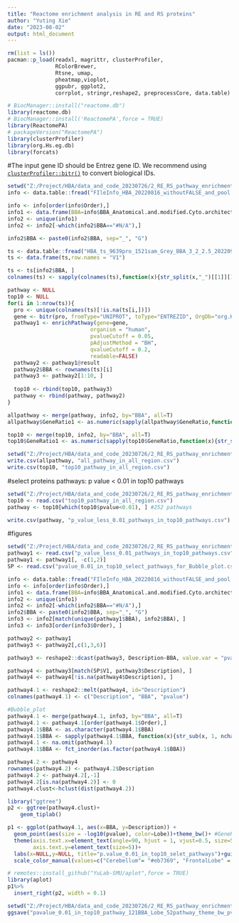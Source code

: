 ---
title: "Reactome enrichment analysis in RE and RS proteins"
author: "Yuting Xie"
date: "2023-08-02"
output: html_document
---

```{r}
rm(list = ls())
pacman::p_load(readxl, magrittr, clusterProfiler,
               RColorBrewer,
               Rtsne, umap,
               pheatmap,vioplot,
               ggpubr, ggplot2,
               corrplot, stringr,reshape2, preprocessCore, data.table)

# BiocManager::install("reactome.db")
library(reactome.db)
# BiocManager::install('ReactomePA',force = TRUE)
library(ReactomePA)
# packageVersion("ReactomePA")
library(clusterProfiler)
library(org.Hs.eg.db)
library(forcats)
```

#The input gene ID should be Entrez gene ID. We recommend using [`clusterProfiler::bitr()`](#bitr) to convert biological IDs. 
```{r}
setwd("Z:/Project/HBA/data_and_code_20230726/2_RE_RS_pathway_enrichment/Proteins")
info <- data.table::fread("FIleInfo_HBA_20220816_withoutFALSE_and_pool.csv",data.table = F)

info <- info[order(info$Order),]
info1 <- data.frame(BBA=info$BBA_Anatomical.and.modified.Cyto.architectonic.descriptions, Lobe=info$Lobe, Gyrus=info$Gyrus)
info2 <- unique(info1)
info2 <- info2[-which(info2$BBA=="#N/A"),]

info2$BBA <- paste0(info2$BBA, sep="_", "G")

ts <- data.table::fread("HBA_ts_9639pro_1521sam_Grey_BBA_3_2_2.5_20220921.csv",data.table = F)
ts <- data.frame(ts,row.names = "V1")

ts <- ts[info2$BBA, ]
colnames(ts) <- sapply(colnames(ts),function(x){str_split(x,"_")[[1]][1]}) 

pathway <- NULL
top10 <- NULL
for(i in 1:nrow(ts)){
  pro <- unique(colnames(ts)[!is.na(ts[i,])])
  gene <- bitr(pro, fromType="UNIPROT", toType="ENTREZID", OrgDb="org.Hs.eg.db")[,2]
  pathway1 <- enrichPathway(gene=gene, 
                          organism = "human",
                          pvalueCutoff = 0.05, 
                          pAdjustMethod = "BH",
                          qvalueCutoff = 0.2,
                          readable=FALSE)
  pathway2 <- pathway1@result
  pathway2$BBA <- rownames(ts)[i]
  pathway3 <- pathway2[1:10, ]
  
  top10 <- rbind(top10, pathway3)
  pathway <- rbind(pathway, pathway2)
}

allpathway <- merge(pathway, info2, by="BBA", all=T)
allpathway$GeneRatio1 <- as.numeric(sapply(allpathway$GeneRatio,function(x){str_split(x,"/")[[1]][1]}))/as.numeric(sapply(allpathway$GeneRatio,function(x){str_split(x,"/")[[1]][2]}))

top10 <- merge(top10, info2, by="BBA", all=T)
top10$GeneRatio1 <- as.numeric(sapply(top10$GeneRatio,function(x){str_split(x,"/")[[1]][1]}))/as.numeric(sapply(top10$GeneRatio,function(x){str_split(x,"/")[[1]][2]}))

setwd("Z:/Project/HBA/data_and_code_20230726/2_RE_RS_pathway_enrichment/Proteins")
write.csv(allpathway, "all_pathway_in_all_region.csv")
write.csv(top10, "top10_pathway_in_all_region.csv")
```

#select proteins pathways: p value < 0.01 in top10 pathways
```{r}
setwd("Z:/Project/HBA/data_and_code_20230726/2_RE_RS_pathway_enrichment/Proteins")
top10 <- read.csv("top10_pathway_in_all_region.csv")
pathway <- top10[which(top10$pvalue<0.01), ] #252 pathways

write.csv(pathway, "p_value_less_0.01_pathways_in_top10_pathways.csv")
```

#figures
```{r}
setwd("Z:/Project/HBA/data_and_code_20230726/2_RE_RS_pathway_enrichment/Proteins")
pathway1 <- read.csv("p_value_less_0.01_pathways_in_top10_pathways.csv")
pathway1 <- pathway1[, -c(1,2)]
SP <- read.csv("pvalue_0.01_in_top10_select_pathways_for_Bubble_plot.csv", header = FALSE)

info <- data.table::fread("FIleInfo_HBA_20220816_withoutFALSE_and_pool.csv",data.table = F)
info <- info[order(info$Order),]
info1 <- data.frame(BBA=info$BBA_Anatomical.and.modified.Cyto.architectonic.descriptions, Lobe=info$Lobe, Gyrus=info$Gyrus, Order=info$Order)
info2 <- unique(info1)
info2 <- info2[-which(info2$BBA=="#N/A"),]
info2$BBA <- paste0(info2$BBA, sep="_", "G")
info3 <- info2[match(unique(pathway1$BBA), info2$BBA), ]
info3 <- info3[order(info3$Order), ]

pathway2 <- pathway1
pathway3 <- pathway2[,c(1,3,6)]

pathway3 <- reshape2::dcast(pathway3, Description~BBA, value.var = "pvalue")

pathway4 <- pathway3[match(SP$V1, pathway3$Description), ]
pathway4 <- pathway4[!is.na(pathway4$Description), ]

pathway4.1 <- reshape2::melt(pathway4, id="Description")
colnames(pathway4.1) <- c("Description", "BBA", "pvalue")

#Bubble_plot
pathway4.1 <- merge(pathway4.1, info3, by="BBA", all=T)
pathway4.1 <- pathway4.1[order(pathway4.1$Order),]
pathway4.1$BBA <- as.character(pathway4.1$BBA)
pathway4.1$BBA <- sapply(pathway4.1$BBA, function(x){str_sub(x, 1, nchar(x)-2)})
pathway4.1 <- na.omit(pathway4.1)
pathway4.1$BBA <- fct_inorder(as.factor(pathway4.1$BBA))

pathway4.2 <- pathway4
rownames(pathway4.2) <- pathway4.2$Description
pathway4.2 <- pathway4.2[,-1]
pathway4.2[is.na(pathway4.2)] <- 0
pathway4.clust<-hclust(dist(pathway4.2))

library("ggtree")
p2 <- ggtree(pathway4.clust)+
    geom_tiplab()

p1 <- ggplot(pathway4.1, aes(x=BBA, y=Description)) +
  geom_point(aes(size = -log10(pvalue), color=Lobe))+theme_bw()+ #GeneRatio1
  theme(axis.text.x=element_text(angle=90, hjust = 1, vjust=0.5, size=5),
        axis.text.y=element_text(size=5))+
  labs(x=NULL,y=NULL, title="p.value_0.01_in_top10_selet_pathways")+guides(size=guide_legend(order=1))+
  scale_color_manual(values=c("Cerebellum"= "#eb7369", "FrontalLobe" = "#c5920e", "LimbicLobe" = "#2eb064" , "OccipitalLobe" = "#1cb4b8", "ParietalLobe" = "#359cd8", "SubcorticalNuclei" = "#a07db7", "TemporalLobe" = "#d469a4", "InsularLobe"="#76A12F"))

# remotes::install_github("YuLab-SMU/aplot",force = TRUE)
library(aplot)
p1%>%
  insert_right(p2, width = 0.1)

setwd("Z:/Project/HBA/data_and_code_20230726/2_RE_RS_pathway_enrichment/Proteins")
ggsave("pavalue_0.01_in_top10_pathway_121BBA_Lobe_52pathway_theme_bw_pvalue.pdf", width=16, height=10)
```





